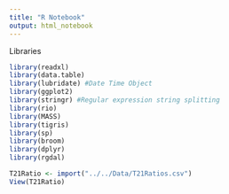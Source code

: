 ```yaml
---
title: "R Notebook"
output: html_notebook
---
```

Libraries

```r
library(readxl)
library(data.table)
library(lubridate) #Date Time Object
library(ggplot2)
library(stringr) #Regular expression string splitting
library(rio)
library(MASS)
library(tigris)
library(sp)
library(broom)
library(dplyr)
library(rgdal)
```

```r
T21Ratio <- import("../../Data/T21Ratios.csv")
View(T21Ratio)
```

